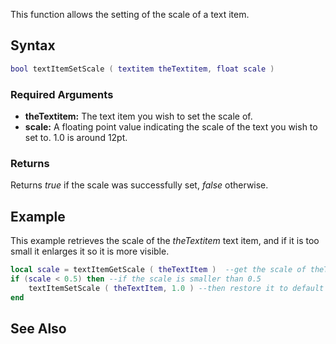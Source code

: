 
{{Server function}}
This function allows the setting of the scale of a text item.

==Syntax== 
<syntaxhighlight lang="lua">
bool textItemSetScale ( textitem theTextitem, float scale )             
</syntaxhighlight> 

===Required Arguments=== 
*'''theTextitem:''' The text item you wish to set the scale of.
*'''scale:''' A floating point value indicating the scale of the text you wish to set to. 1.0 is around 12pt.

===Returns===
Returns ''true'' if the scale was successfully set, ''false'' otherwise.

==Example== 
This example retrieves the scale of the ''theTextitem'' text item, and if it is too small it enlarges it so it is more visible.
<syntaxhighlight lang="lua">
local scale = textItemGetScale ( theTextItem )  --get the scale of theTextitem and define it as 'scale'
if (scale < 0.5) then --if the scale is smaller than 0.5
	textItemSetScale ( theTextItem, 1.0 ) --then restore it to default size, 1.0.
end
</syntaxhighlight>

==See Also==
{{Text functions}}